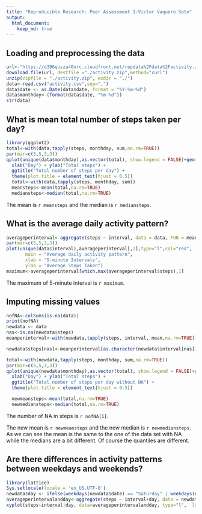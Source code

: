 ```yaml
---
title: "Reproducible Research: Peer Assessment 1-Victor Vaquero Soto"
output: 
  html_document:
    keep_md: true
---
```


## Loading and preprocessing the data
```r
url<-"https://d396qusza40orc.cloudfront.net/repdata%2Fdata%2Factivity.zip"
download.file(url, destfile ="./activity.zip",method="curl")
unzip(zipfile = "./activity.zip", exdir = "./")
data<-read.csv("activity.csv",sep=",")
data$date <- as.Date(data$date, format = "%Y-%m-%d")
data$monthday<-(format(data$date, "%m-%d"))
str(data)
```


## What is mean total number of steps taken per day?
```r
library(ggplot2)
total<-with(data,tapply(steps, monthday, sum,na.rm=TRUE))
par(mar=c(5,5,3,3))
qplot(unique(data$monthday),as.vector(total), show.legend = FALSE)+geom_bar(stat = "identity", show.legend = FALSE)+scale_x_discrete(breaks=c("10-15","10-31","11-15")) +
  xlab("Day") + ylab("Total steps") +
  ggtitle("Total number of steps per day") + 
  theme(plot.title = element_text(hjust = 0.5))
  total<-with(data,tapply(steps, monthday, sum))
  meansteps<-mean(total,na.rm=TRUE)
  mediansteps<-median(total,na.rm=TRUE)
```
The mean is `r meansteps` and the median is `r mediansteps`.

## What is the average daily activity pattern?
```r
averageperinterval<-aggregate(steps ~ interval, data = data, FUN = mean, na.rm = TRUE)
par(mar=c(5,5,3,3))
plot(unique(data$interval),averageperinterval[,2],type="l",col="red",
       main = "Average daily activity pattern",  
       xlab = "5-minute Intervals",  
       ylab = "Average Steps Taken")
maximum<-averageperinterval[which.max(averageperinterval$steps),1]
``` 
The maximum of 5-minute interval is `r maximum`.


## Imputing missing values
```r
nofNA<-colSums(is.na(data))
print(nofNA)
newdata <- data
nas<-is.na(newdata$steps)
meanperinterval<-with(newdata,tapply(steps, interval, mean,na.rm=TRUE))

newdata$steps[nas]<-meanperinterval[as.character(newdata$interval[nas])]

total<-with(newdata,tapply(steps, monthday, sum,na.rm=TRUE))
par(mar=c(5,5,3,3))
qplot(unique(newdata$monthday),as.vector(total), show.legend = FALSE)+geom_bar(stat = "identity", show.legend = FALSE)+scale_x_discrete(breaks=c("10-15","10-31","11-15")) +
  xlab("Day") + ylab("Total steps") +
  ggtitle("Total number of steps per day without NA") + 
  theme(plot.title = element_text(hjust = 0.5))

  newmeansteps<-mean(total,na.rm=TRUE)
  newmediansteps<-median(total,na.rm=TRUE)
```
The number of NA in steps is  `r nofNA[1]`.

The new mean is `r newmeansteps` and the new median is `r newmediansteps`. As we can see the mean is the same to the one of the data set with NA while the medians are a bit different. Of course the quantiles are different.

## Are there differences in activity patterns between weekdays and weekends?
```r
library(lattice)
Sys.setlocale(locale = 'en_US.UTF-8')
newdata$day <- ifelse(weekdays(newdata$date) == "Saturday" | weekdays(newdata$date) == "Sunday", "weekend", "weekday")
averageperintervalandday<-aggregate(steps ~ interval+day, data = newdata, FUN = mean, na.rm = TRUE)
xyplot(steps~interval|day, data=averageperintervalandday, type="l",  layout = c(1,2),  ylab="Average Number of Steps per Interval", xlab="Interval")
```

